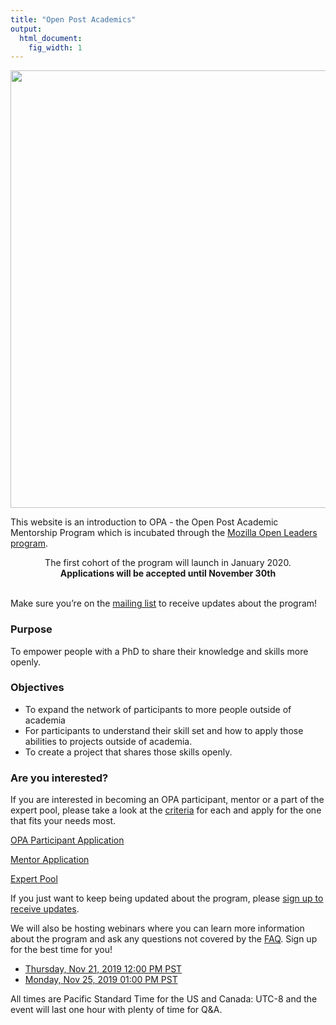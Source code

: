 ```yaml
---
title: "Open Post Academics"
output:
  html_document:
    fig_width: 1
---
```

<img src="images/BD_FLAME_Header.jpg" width="700px">


This website is an introduction to OPA - the Open Post Academic Mentorship Program which is incubated through the [Mozilla Open Leaders program](https://foundation.mozilla.org/en/opportunity/mozilla-open-leaders/open-leaders-x/participants/).  

<center>The first cohort of the program will launch in January 2020.</center> 

<center>**Applications will be accepted until November 30th**</center>   

<br> 
Make sure you're on the [mailing list](https://mailchi.mp/2932ae7328f2/opa) to receive updates about the program!   

### Purpose 
To empower people with a PhD to share their knowledge and skills more openly. 

### Objectives 
- To expand the network of participants to more people outside of academia 
- For participants to understand their skill set and how to apply those abilities to projects outside of academia.
- To create a project that shares those skills openly. 


### Are you interested? 
If you are interested in becoming an OPA participant, mentor or a part of the expert pool, please take a look at the [criteria](https://openpostac.org/criteria.html) for each and apply for the one that fits your needs most.  

[OPA Participant Application](https://forms.gle/rL7MwsQpoqm4R3tCA)

[Mentor Application](https://forms.gle/Zow9VA42ydJDpXPV7)

[Expert Pool](https://forms.gle/2xCpSvxpha3poMJFA)

If you just want to keep being updated about the program, please [sign up to receive updates](https://mailchi.mp/2932ae7328f2/opa). 

We will also be hosting webinars where you can learn more information about the program and ask any questions not covered by the [FAQ](https://openpostac.org/FAQ.html). Sign up for the best time for you! 

* [Thursday, Nov 21, 2019 12:00 PM PST](https://mailchi.mp/7c81e4385624/8saizbj980)
* [Monday, Nov 25, 2019 01:00 PM PST](https://mailchi.mp/45e6bb95af40/dnesklk446 )

All times are Pacific Standard Time for the US and Canada: UTC-8 and the event will last one hour with plenty of time for Q&A. 
